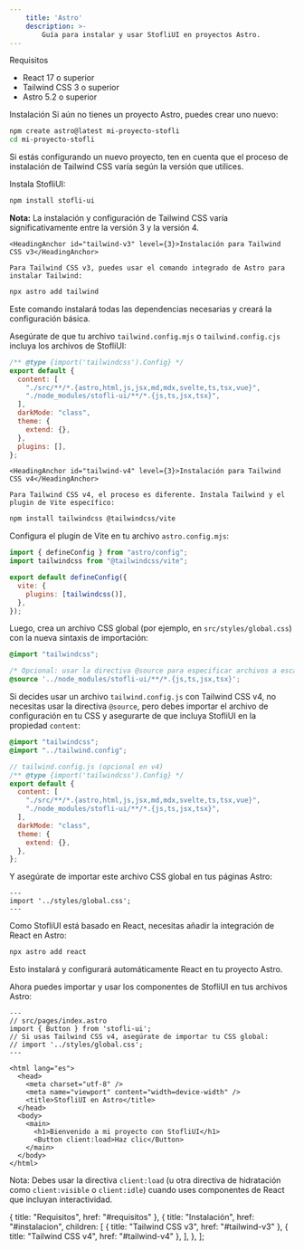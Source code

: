 ```yaml
---
    title: 'Astro'
    description: >-
        Guía para instalar y usar StofliUI en proyectos Astro.
---
```


<div className="mt-10 space-y-8">
  <div>
    <HeadingAnchor id="requisitos">Requisitos</HeadingAnchor>

<ul className="pl-5 list-disc space-y-2 mt-4 text-neutral-900 dark:text-neutral-100">
  <li className="pl-2">
    <span className="text-neutral-900 dark:text-neutral-100">
      <span className="font-bold">React</span> 17 o superior
    </span>
  </li>
  <li className="pl-2">
    <span className="text-neutral-900 dark:text-neutral-100">
      <span className="font-bold">Tailwind CSS</span> 3 o superior
    </span>
  </li>
  <li className="pl-2">
    <span className="text-neutral-900 dark:text-neutral-100">
      <span className="font-bold">Astro</span> 5.2 o superior
    </span>
  </li>
</ul>

  </div>

  <div>
    <HeadingAnchor id="instalacion">Instalación</HeadingAnchor>

<Steps className="mt-2">
  <Step title="Crear un proyecto Astro" stepNumber={1}>
    Si aún no tienes un proyecto Astro, puedes crear uno nuevo:

```bash
npm create astro@latest mi-proyecto-stofli
cd mi-proyecto-stofli
```

Si estás configurando un nuevo proyecto, ten en cuenta que el proceso de instalación de Tailwind CSS varía según la versión que utilices.

  </Step>

  <Step title="Instalar StofliUI" stepNumber={2}>
    Instala StofliUI:

```bash
npm install stofli-ui
```

  </Step>

  <Step title="Configurar Tailwind CSS" stepNumber={3}>
    <div className="px-4 py-3 mb-6 border-l-4 border-amber-500 bg-amber-50 dark:bg-amber-900/30 dark:border-amber-400">
      <p className="text-amber-800 dark:text-amber-300">
        <strong>Nota:</strong> La instalación y configuración de Tailwind CSS varía significativamente entre la versión 3 y la versión 4.
      </p>
    </div>

    <HeadingAnchor id="tailwind-v3" level={3}>Instalación para Tailwind CSS v3</HeadingAnchor>

    Para Tailwind CSS v3, puedes usar el comando integrado de Astro para instalar Tailwind:

```bash
npx astro add tailwind
```

Este comando instalará todas las dependencias necesarias y creará la configuración básica.

Asegúrate de que tu archivo `tailwind.config.mjs` o `tailwind.config.cjs` incluya los archivos de StofliUI:

```js
/** @type {import('tailwindcss').Config} */
export default {
  content: [
    "./src/**/*.{astro,html,js,jsx,md,mdx,svelte,ts,tsx,vue}",
    "./node_modules/stofli-ui/**/*.{js,ts,jsx,tsx}",
  ],
  darkMode: "class",
  theme: {
    extend: {},
  },
  plugins: [],
};
```

    <HeadingAnchor id="tailwind-v4" level={3}>Instalación para Tailwind CSS v4</HeadingAnchor>

    Para Tailwind CSS v4, el proceso es diferente. Instala Tailwind y el plugin de Vite específico:

```bash
npm install tailwindcss @tailwindcss/vite
```

Configura el plugin de Vite en tu archivo `astro.config.mjs`:

```js
import { defineConfig } from "astro/config";
import tailwindcss from "@tailwindcss/vite";

export default defineConfig({
  vite: {
    plugins: [tailwindcss()],
  },
});
```

Luego, crea un archivo CSS global (por ejemplo, en `src/styles/global.css`) con la nueva sintaxis de importación:

```css
@import "tailwindcss";

/* Opcional: usar la directiva @source para especificar archivos a escanear */
@source '../node_modules/stofli-ui/**/*.{js,ts,jsx,tsx}';
```

Si decides usar un archivo `tailwind.config.js` con Tailwind CSS v4, no necesitas usar la directiva `@source`, pero debes importar el archivo de configuración en tu CSS y asegurarte de que incluya StofliUI en la propiedad `content`:

```css
@import "tailwindcss";
@import "../tailwind.config";
```

```js
// tailwind.config.js (opcional en v4)
/** @type {import('tailwindcss').Config} */
export default {
  content: [
    "./src/**/*.{astro,html,js,jsx,md,mdx,svelte,ts,tsx,vue}",
    "./node_modules/stofli-ui/**/*.{js,ts,jsx,tsx}",
  ],
  darkMode: "class",
  theme: {
    extend: {},
  },
};
```

Y asegúrate de importar este archivo CSS global en tus páginas Astro:

```astro
---
import '../styles/global.css';
---
```

  </Step>

  <Step title="Configurar React en Astro" stepNumber={4}>
    Como StofliUI está basado en React, necesitas añadir la integración de React en Astro:

```bash
npx astro add react
```

Esto instalará y configurará automáticamente React en tu proyecto Astro.

  </Step>

  <Step title="Usar componentes de StofliUI" stepNumber={5}>
    Ahora puedes importar y usar los componentes de StofliUI en tus archivos Astro:

```astro
---
// src/pages/index.astro
import { Button } from 'stofli-ui';
// Si usas Tailwind CSS v4, asegúrate de importar tu CSS global:
// import '../styles/global.css';
---

<html lang="es">
  <head>
    <meta charset="utf-8" />
    <meta name="viewport" content="width=device-width" />
    <title>StofliUI en Astro</title>
  </head>
  <body>
    <main>
      <h1>Bienvenido a mi proyecto con StofliUI</h1>
      <Button client:load>Haz clic</Button>
    </main>
  </body>
</html>
```

Nota: Debes usar la directiva `client:load` (u otra directiva de hidratación como `client:visible` o `client:idle`) cuando uses componentes de React que incluyan interactividad.

  </Step>

</Steps>

  </div>

</div>

  { title: "Requisitos", href: "#requisitos" },
  {
    title: "Instalación",
    href: "#instalacion",
    children: [
      { title: "Tailwind CSS v3", href: "#tailwind-v3" },
      { title: "Tailwind CSS v4", href: "#tailwind-v4" },
    ],
  },
];
